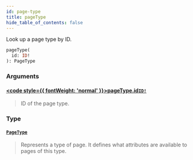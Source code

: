 ```yaml
---
id: page-type
title: pageType
hide_table_of_contents: false
---
```








Look up a page type by ID.

```graphql
pageType(
  id: ID!
): PageType
```


### Arguments

#### [<code style={{ fontWeight: 'normal' }}>pageType.<b>id</b></code>](#)<Bullet />[`ID!`](../../../developer/api-reference/scalars/id) <Badge class="secondary" text="non-null"/> <Badge class="secondary" text="scalar"/>
> ID of the page type.
> 

### Type

#### [`PageType`](../../../developer/api-reference/objects/page-type) <Badge class="secondary" text="object"/>
> Represents a type of page. It defines what attributes are available to pages of this type.
> 






